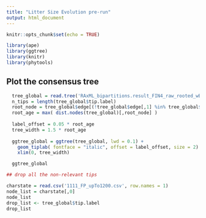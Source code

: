 ```yaml
---
title: "Litter Size Evolution pre-run"
output: html_document
---
```


```r
knitr::opts_chunk$set(echo = TRUE)

library(ape)
library(ggtree)
library(knitr)
library(phytools)
```
## Plot the consensus tree

```r
  tree_global = read.tree('RAxML_bipartitions.result_FIN4_raw_rooted_wBoots_4098mam1out_OK.newick')
  n_tips = length(tree_global$tip.label)
  root_node = tree_global$edge[(!tree_global$edge[,1] %in% tree_global$edge[,2]),1] %>% unique()
  root_age = max( dist.nodes(tree_global)[,root_node] )
  
  label_offset = 0.05 * root_age
  tree_width = 1.5 * root_age
  
  ggtree_global = ggtree(tree_global, lwd = 0.1) +
    geom_tiplab( fontface = "italic", offset = label_offset, size = 2) +
    xlim(0, tree_width)

  ggtree_global

```

```r
## drop all the non-relevant tips

charstate = read.csv('1111_FP_upTo1200.csv', row.names = 1)
node_list = charstate[,0]
node_list
drop_list <- tree_global$tip.label
drop_list






```
